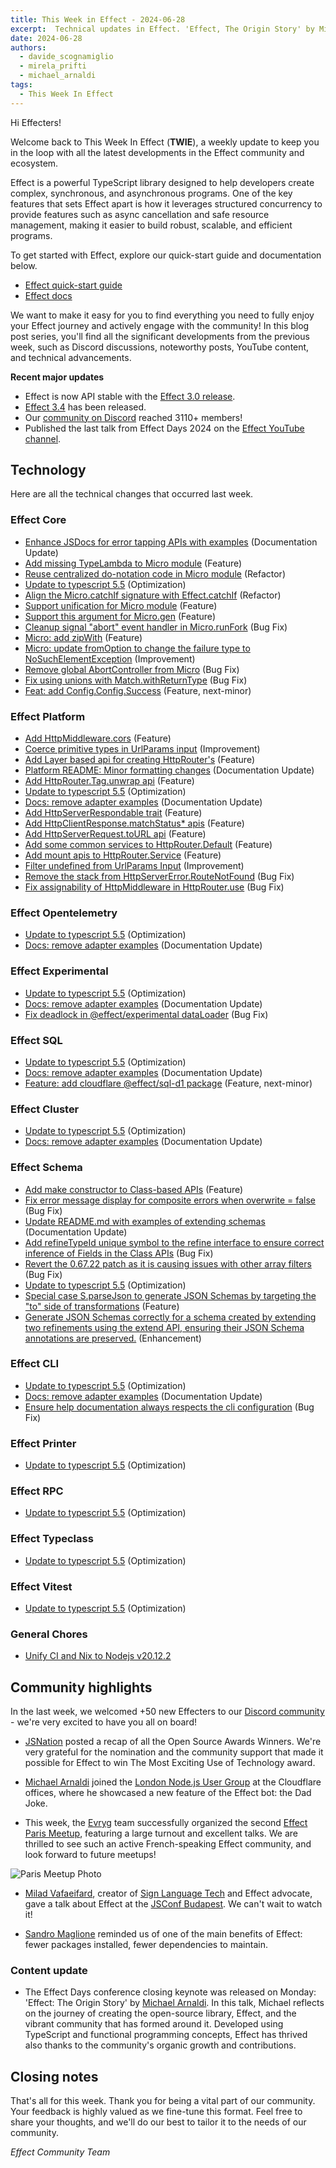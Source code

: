 ```yaml
---
title: This Week in Effect - 2024-06-28
excerpt:  Technical updates in Effect. 'Effect, The Origin Story' by Michael Arnaldi. Community events updates.
date: 2024-06-28
authors:
  - davide_scognamiglio
  - mirela_prifti
  - michael_arnaldi
tags:
  - This Week In Effect
---
```



Hi Effecters!

Welcome back to This Week In Effect (**TWIE**), a weekly update to keep you in the loop with all the latest developments in the Effect community and ecosystem.

Effect is a powerful TypeScript library designed to help developers create complex, synchronous, and asynchronous programs. One of the key features that sets Effect apart is how it leverages structured concurrency to provide features such as async cancellation and safe resource management, making it easier to build robust, scalable, and efficient programs.

To get started with Effect, explore our quick-start guide and documentation below.

- [Effect quick-start guide](/docs/quickstart)
- [Effect docs](/docs/introduction)

We want to make it easy for you to find everything you need to fully enjoy your Effect journey and actively engage with the community! In this blog post series, you'll find all the significant developments from the previous week, such as Discord discussions, noteworthy posts, YouTube content, and technical advancements.

**Recent major updates**

- Effect is now API stable with the [Effect 3.0 release](https://effect.website/blog/effect-3.0).
- [Effect 3.4](https://effect.website/blog/effect-3.3) has been released.
- Our [community on Discord](https://discord.gg/effect-ts) reached 3110+ members!
- Published the last talk from Effect Days 2024 on the [Effect YouTube channel](https://www.youtube.com/@effect-ts).

## Technology

Here are all the technical changes that occurred last week.

### Effect Core
+ [Enhance JSDocs for error tapping APIs with examples](https://github.com/Effect-TS/effect/pull/3054) (Documentation Update)
+ [Add missing TypeLambda to Micro module](https://github.com/Effect-TS/effect/pull/3056) (Feature)
+ [Reuse centralized do-notation code in Micro module](https://github.com/Effect-TS/effect/pull/3062) (Refactor)
+ [Update to typescript 5.5](https://github.com/Effect-TS/effect/pull/3079) (Optimization)
+ [Align the Micro.catchIf signature with Effect.catchIf](https://github.com/Effect-TS/effect/pull/3082) (Refactor)
+ [Support unification for Micro module](https://github.com/Effect-TS/effect/pull/3078) (Feature)
+ [Support this argument for Micro.gen](https://github.com/Effect-TS/effect/pull/3065) (Feature)
+ [Cleanup signal "abort" event handler in Micro.runFork](https://github.com/Effect-TS/effect/pull/3067) (Bug Fix)
+ [Micro: add zipWith](https://github.com/Effect-TS/effect/pull/3085) (Feature)
+ [Micro: update fromOption to change the failure type to NoSuchElementException](https://github.com/Effect-TS/effect/pull/3083) (Improvement)
+ [Remove global AbortController from Micro](https://github.com/Effect-TS/effect/pull/3095) (Bug Fix)
+ [Fix using unions with Match.withReturnType](https://github.com/Effect-TS/effect/pull/3099) (Bug Fix)
+ [Feat: add Config.Config.Success](https://github.com/Effect-TS/effect/pull/3047) (Feature, next-minor)

### Effect Platform
+ [Add HttpMiddleware.cors](https://github.com/Effect-TS/effect/pull/3051) (Feature)
+ [Coerce primitive types in UrlParams input](https://github.com/Effect-TS/effect/pull/3053) (Improvement)
+ [Add Layer based api for creating HttpRouter's](https://github.com/Effect-TS/effect/pull/3059) (Feature)
+ [Platform README: Minor formatting changes](https://github.com/Effect-TS/effect/pull/3061) (Documentation Update)
+ [Add HttpRouter.Tag.unwrap api](https://github.com/Effect-TS/effect/pull/3064) (Feature)
+ [Update to typescript 5.5](https://github.com/Effect-TS/effect/pull/3079) (Optimization)
+ [Docs: remove adapter examples](https://github.com/Effect-TS/effect/pull/3041) (Documentation Update)
+ [Add HttpServerRespondable trait](https://github.com/Effect-TS/effect/pull/3088) (Feature)
+ [Add HttpClientResponse.matchStatus* apis](https://github.com/Effect-TS/effect/pull/3089) (Feature)
+ [Add HttpServerRequest.toURL api](https://github.com/Effect-TS/effect/pull/3090) (Feature)
+ [Add some common services to HttpRouter.Default](https://github.com/Effect-TS/effect/pull/3091) (Feature)
+ [Add mount apis to HttpRouter.Service](https://github.com/Effect-TS/effect/pull/3094) (Feature)
+ [Filter undefined from UrlParams Input](https://github.com/Effect-TS/effect/pull/3102) (Improvement)
+ [Remove the stack from HttpServerError.RouteNotFound](https://github.com/Effect-TS/effect/pull/3104) (Bug Fix)
+ [Fix assignability of HttpMiddleware in HttpRouter.use](https://github.com/Effect-TS/effect/pull/3109) (Bug Fix)

### Effect Opentelemetry
+ [Update to typescript 5.5](https://github.com/Effect-TS/effect/pull/3079) (Optimization)
+ [Docs: remove adapter examples](https://github.com/Effect-TS/effect/pull/3041) (Documentation Update)

### Effect Experimental
+ [Update to typescript 5.5](https://github.com/Effect-TS/effect/pull/3079) (Optimization)
+ [Docs: remove adapter examples](https://github.com/Effect-TS/effect/pull/3041) (Documentation Update)
+ [Fix deadlock in @effect/experimental dataLoader](https://github.com/Effect-TS/effect/pull/3110) (Bug Fix)

### Effect SQL
+ [Update to typescript 5.5](https://github.com/Effect-TS/effect/pull/3079) (Optimization)
+ [Docs: remove adapter examples](https://github.com/Effect-TS/effect/pull/3041) (Documentation Update)
+ [Feature: add cloudflare @effect/sql-d1 package](https://github.com/Effect-TS/effect/pull/3045) (Feature, next-minor)

### Effect Cluster
+ [Update to typescript 5.5](https://github.com/Effect-TS/effect/pull/3079) (Optimization)
+ [Docs: remove adapter examples](https://github.com/Effect-TS/effect/pull/3041) (Documentation Update)

### Effect Schema
+ [Add make constructor to Class-based APIs](https://github.com/Effect-TS/effect/pull/3043) (Feature)
+ [Fix error message display for composite errors when overwrite = false](https://github.com/Effect-TS/effect/pull/3046) (Bug Fix)
+ [Update README.md with examples of extending schemas](https://github.com/Effect-TS/effect/pull/3050) (Documentation Update)
+ [Add refineTypeId unique symbol to the refine interface to ensure correct inference of Fields in the Class APIs](https://github.com/Effect-TS/effect/pull/3070) (Bug Fix)
+ [Revert the 0.67.22 patch as it is causing issues with other array filters](https://github.com/Effect-TS/effect/pull/3074) (Bug Fix)
+ [Update to typescript 5.5](https://github.com/Effect-TS/effect/pull/3079) (Optimization)
+ [Special case S.parseJson to generate JSON Schemas by targeting the "to" side of transformations](https://github.com/Effect-TS/effect/pull/3087) (Feature)
+ [Generate JSON Schemas correctly for a schema created by extending two refinements using the extend API, ensuring their JSON Schema annotations are preserved.](https://github.com/Effect-TS/effect/pull/3101) (Enhancement)

### Effect CLI
+ [Update to typescript 5.5](https://github.com/Effect-TS/effect/pull/3079) (Optimization)
+ [Docs: remove adapter examples](https://github.com/Effect-TS/effect/pull/3041) (Documentation Update)
+ [Ensure help documentation always respects the cli configuration](https://github.com/Effect-TS/effect/pull/3106) (Bug Fix)

### Effect Printer
+ [Update to typescript 5.5](https://github.com/Effect-TS/effect/pull/3079) (Optimization)

### Effect RPC
+ [Update to typescript 5.5](https://github.com/Effect-TS/effect/pull/3079) (Optimization)

### Effect Typeclass
+ [Update to typescript 5.5](https://github.com/Effect-TS/effect/pull/3079) (Optimization)

### Effect Vitest
+ [Update to typescript 5.5](https://github.com/Effect-TS/effect/pull/3079) (Optimization)

### General Chores
+ [Unify CI and Nix to Nodejs v20.12.2](https://github.com/Effect-TS/effect/pull/3076)

## Community highlights

In the last week, we welcomed +50 new Effecters to our [Discord community](https://discord.gg/effect-ts) - we're very excited to have you all on board!

+ [JSNation](https://x.com/thejsnation) posted a recap of all the Open Source Awards Winners. We're very grateful for the nomination and the community support that made it possible for Effect to win The Most Exciting Use of Technology award.

<Tweet id="1805561129915060248" />

+ [Michael Arnaldi](https://x.com/MichaelArnaldi) joined the [London Node.js User Group](https://x.com/LNUGorg) at the Cloudflare offices, where he showcased a new feature of the Effect bot: the Dad Joke.

<Tweet id="1806034606338052317" />

+ This week, the [Evryg](https://www.evryg.com) team successfully organized the second [Effect Paris Meetup](https://www.meetup.com/effect-paris/#), featuring a large turnout and excellent talks. We are thrilled to see such an active French-speaking Effect community, and look forward to future meetups!

![Paris Meetup Photo](https://i.imgur.com/2yWmDlD.png)

+ [Milad Vafaeifard](https://x.com/miladvafaeifard), creator of [Sign Language Tech](https://www.youtube.com/channel/UCIPaBhc8mQHrt6o0OTuCUXQ) and Effect advocate, gave a talk about Effect at the [JSConf Budapest](https://jsconfbp.com/). We can't wait to watch it!

<Tweet id="1806609820801249504" />

+ [Sandro Maglione](https://x.com/SandroMaglione) reminded us of one of the main benefits of Effect: fewer packages installed, fewer dependencies to maintain.

<Tweet id="1804789139268616482" />

### Content update

+ The Effect Days conference closing keynote was released on Monday: 'Effect: The Origin Story' by [Michael Arnaldi](https://x.com/MichaelArnaldi). In this talk, Michael reflects on the journey of creating the open-source library, Effect, and the vibrant community that has formed around it. Developed using TypeScript and functional programming concepts, Effect has thrived also thanks to the community's organic growth and contributions.

<YouTube
  id="https://www.youtube.com/embed/7sJc3Z4mh1w?si=v-jQhWFdv4TdfBv0"
  title="Effect: The Origin Story by Michael Arnaldi (Effect Days 2024)"
/>

## Closing notes

That's all for this week. Thank you for being a vital part of our community. Your feedback is highly valued as we fine-tune this format. Feel free to share your thoughts, and we'll do our best to tailor it to the needs of our community.

_Effect Community Team_
